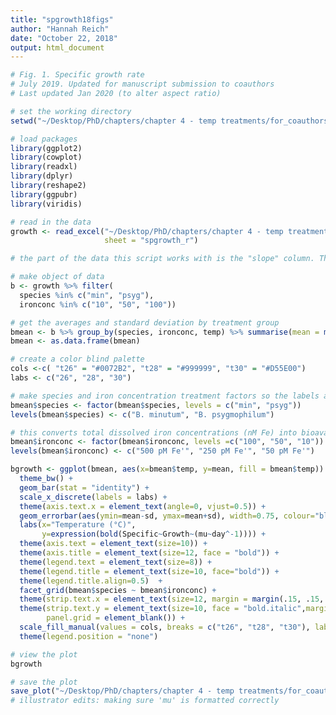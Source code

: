 ```yaml
---
title: "spgrowth18figs"
author: "Hannah Reich"
date: "October 22, 2018"
output: html_document
---
```


```r
# Fig. 1. Specific growth rate
# July 2019. Updated for manuscript submission to coauthors
# Last updated Jan 2020 (to alter aspect ratio)

# set the working directory
setwd("~/Desktop/PhD/chapters/chapter 4 - temp treatments/for_coauthors_v1/data_code/")

# load packages
library(ggplot2)
library(cowplot)
library(readxl)
library(dplyr)
library(reshape2)
library(ggpubr)
library(viridis)

# read in the data
growth <- read_excel("~/Desktop/PhD/chapters/chapter 4 - temp treatments/for_coauthors_v1/data_code/cell_density.xlsx",
                     sheet = "spgrowth_r")

# the part of the data this script works with is the "slope" column. This represents specific growth (μ/day). Specific growth is calculated as "((Ln(ending cell density in exponential phase))-Ln(starting cell density in exponential phase)))/change in time" Reich ch1. Calculations of avg cell den/day by triplicate and LN values in "spgrowth_calc" sheet

# make object of data 
b <- growth %>% filter(
  species %in% c("min", "psyg"),
  ironconc %in% c("10", "50", "100"))

# get the averages and standard deviation by treatment group
bmean <- b %>% group_by(species, ironconc, temp) %>% summarise(mean = mean(slope), sd = sd(slope))
bmean <- as.data.frame(bmean)

# create a color blind palette
cols <-c( "t26" = "#0072B2", "t28" = "#999999", "t30" = "#D55E00")
labs <- c("26", "28", "30")

# make species and iron concentration treatment factors so the labels are paper-ready
bmean$species <- factor(bmean$species, levels = c("min", "psyg"))
levels(bmean$species) <- c("B. minutum", "B. psygmophilum")

# this converts total dissolved iron concentrations (nM Fe) into bioavailable iron concentrations (pM Fe'). Briefly, Fe' values indicate the fraction of the total dissolved [Fe] that remain bioavailable after the addition of EDTA
bmean$ironconc <- factor(bmean$ironconc, levels =c("100", "50", "10"))
levels(bmean$ironconc) <- c("500 pM Fe'", "250 pM Fe'", "50 pM Fe'")

bgrowth <- ggplot(bmean, aes(x=bmean$temp, y=mean, fill = bmean$temp)) + 
  theme_bw() +
  geom_bar(stat = "identity") + 
  scale_x_discrete(labels = labs) +
  theme(axis.text.x = element_text(angle=0, vjust=0.5)) +
  geom_errorbar(aes(ymin=mean-sd, ymax=mean+sd), width=0.75, colour="black", position=position_dodge()) +
  labs(x="Temperature (°C)", 
       y=expression(bold(Specific~Growth~(mu~day^-1)))) + 
  theme(axis.text = element_text(size=10)) + 
  theme(axis.title = element_text(size=12, face = "bold")) +
  theme(legend.text = element_text(size=8)) + 
  theme(legend.title = element_text(size=10, face="bold")) +
  theme(legend.title.align=0.5)  +
  facet_grid(bmean$species ~ bmean$ironconc) +
  theme(strip.text.x = element_text(size=12, margin = margin(.15, .15, .15, .15, "cm"))) +
  theme(strip.text.y = element_text(size=10, face = "bold.italic",margin = margin(.15, .15, .15, .15, "cm")),
        panel.grid = element_blank()) +
  scale_fill_manual(values = cols, breaks = c("t26", "t28", "t30"), labels=c("26", "28", "30")) +
  theme(legend.position = "none")

# view the plot
bgrowth

# save the plot
save_plot("~/Desktop/PhD/chapters/chapter 4 - temp treatments/for_coauthors_v1/figs/figs_v4_01212020/Fig1_specific_growth.pdf", bgrowth, base_aspect_ratio = 1.1)
# illustrator edits: making sure 'mu' is formatted correctly

```

